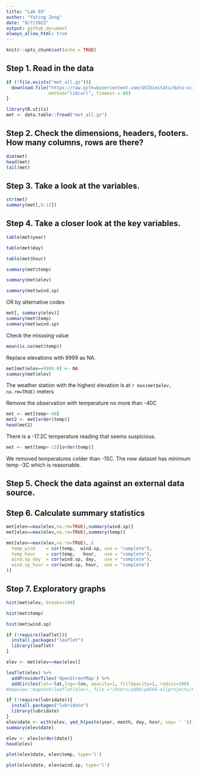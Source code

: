 ```yaml
---
title: "Lab 03"
author: "Yating Zeng"
date: "9/7/2022"
output: github_document
always_allow_html: true
---
```

```r
knitr::opts_chunk$set(echo = TRUE)
```

## Step 1. Read in the data

```r
if (!file.exists("met_all.gz")){
  download.file("https://raw.githubusercontent.com/USCbiostats/data-science-data/master/02_met/met_all.gz", "met_all.gz", 
                method="libcurl", timeout = 60)
}

library(R.utils)
met <- data.table::fread("met_all.gz")
```

## Step 2. Check the dimensions, headers, footers. How many columns, rows are there?

```r
dim(met)
head(met)
tail(met)
```

## Step 3. Take a look at the variables.

```r
str(met)
summary(met[,8:12])
```

## Step 4. Take a closer look at the key variables.

```r
table(met$year)
```

```r
table(met$day)
```

```r
table(met$hour)
```

```r
summary(met$temp)
```
```r
summary(met$elev)
```
```r
summary(met$wind.sp)
```
OR by alternative codes
```r
met[, summary(elev)]
summary(met$temp)
summary(met$wind.sp)
```
Check the misssing value
```r
mean(is.na(met$temp))
```

Replace elevations with 9999 as NA.

```r
met[met$elev==9999.0] <- NA
summary(met$elev)
```

The weather station with the highest elevation is at `r max(met$elev, na.rm=TRUE)` meters

Remove the observation with temperature no more than -40C

```r
met <- met[temp>-40]
met2 <- met[order(temp)]
head(met2)
```
There is a -17.2C temperature reading that seems suspicious.

```r
met <- met[temp>-15][order(temp)]
```
We removed temperatures colder than -15C. The new dataset has minimum temp -3C which is reasonable.

## Step 5. Check the data against an external data source.

## Step 6. Calculate summary statistics

```r
met[elev==max(elev,na.rm=TRUE),summary(wind.sp)]
met[elev==max(elev,na.rm=TRUE),summary(temp)]
```


```r
met[elev==max(elev,na.rm=TRUE),.(
  temp_wind    = cor(temp,  wind.sp, use = "complete"),
  temp_hour    = cor(temp,   hour,   use = "complete"),
  wind.sp_day  = cor(wind.sp, day,   use = "complete"),
  wind.sp_hour = cor(wind.sp, hour,  use = "complete")
)]
```

## Step 7. Exploratory graphs

```r
hist(met$elev, breaks=100)
```

```r
hist(met$temp)
```

```r
hist(met$wind.sp)
```

```r
if (!require(leaflet)){
  install.packages("leaflet")
  library(leaflet)  
}

elev <- met[elev==max(elev)]
```

```r
leaflet(elev) %>%
  addProviderTiles('OpenStreetMap') %>% 
  addCircles(lat=~lat,lng=~lon, opacity=1, fillOpacity=1, radius=100)
#mapview::mapshot(leaflet(elev), file ="/Users/adbb/pm566-allprojects/PM566_Fall_Lab/Lab03/README_files/map.png")
```

```r
if (!require(lubridate)){
  install.packages("lubridate")
  library(lubridate)  
}
elev$date <- with(elev, ymd_h(paste(year, month, day, hour, sep= ' ')))
summary(elev$date)
```

```r
elev <- elev[order(date)]
head(elev)
```

```r
plot(elev$date, elev$temp, type='l')
```

```r
plot(elev$date, elev$wind.sp, type='l')
```